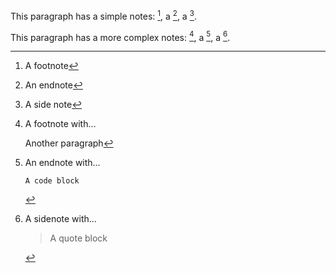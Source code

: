 This paragraph has a simple notes: [^1], a [^2], a [^3].

This paragraph has a more complex notes: [^4], a [^5], a [^6].

[^1]: A footnote

[^2]: An endnote

[^3]: A side note

[^4]: A footnote with...

    Another paragraph

[^5]: An endnote with...

    ```
    A code block
    ```

[^6]: A sidenote with...

    > A quote block
